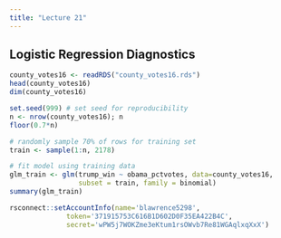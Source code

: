```yaml
---
title: "Lecture 21"
---
```


## Logistic Regression Diagnostics

```r
county_votes16 <- readRDS("county_votes16.rds")
head(county_votes16)
dim(county_votes16)
```

```r
set.seed(999) # set seed for reproducibility
n <- nrow(county_votes16); n
floor(0.7*n)

# randomly sample 70% of rows for training set
train <- sample(1:n, 2178) 

# fit model using training data
glm_train <- glm(trump_win ~ obama_pctvotes, data=county_votes16,
                 subset = train, family = binomial)
summary(glm_train)
```

```r
rsconnect::setAccountInfo(name='blawrence5298',
			  token='371915753C616B1D602D0F35EA422B4C',
			  secret='wPW5j7WOKZme3eKtum1rsOWvb7Re81WGAqlxqXxX')
```
